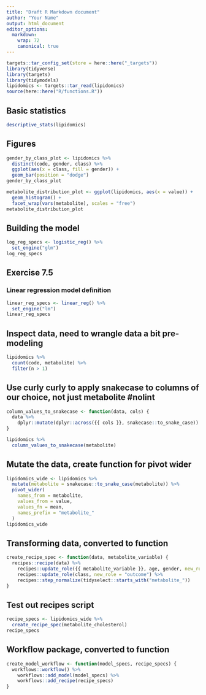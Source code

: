 ```yaml
---
title: "Draft R Markdown document"
author: "Your Name"
output: html_document
editor_options:
  markdown:
    wrap: 72
    canonical: true
---
```


```r
targets::tar_config_set(store = here::here("_targets"))
library(tidyverse)
library(targets)
library(tidymodels)
lipidomics <- targets::tar_read(lipidomics)
source(here::here("R/functions.R"))
```

## Basic statistics

```r
descriptive_stats(lipidomics)
```

## Figures

```r
gender_by_class_plot <- lipidomics %>%
  distinct(code, gender, class) %>%
  ggplot(aes(x = class, fill = gender)) +
  geom_bar(position = "dodge")
gender_by_class_plot
```

```r
metabolite_distribution_plot <- ggplot(lipidomics, aes(x = value)) +
  geom_histogram() +
  facet_wrap(vars(metabolite), scales = "free")
metabolite_distribution_plot
```

## Building the model

```r
log_reg_specs <- logistic_reg() %>%
  set_engine("glm")
log_reg_specs
```

## Exercise 7.5

### Linear regression model definition

```r
linear_reg_specs <- linear_reg() %>% 
  set_engine("lm")
linear_reg_specs
```

## Inspect data, need to wrangle data a bit pre-modeling

```r
lipidomics %>% 
  count(code, metabolite) %>% 
  filter(n > 1)
```

## Use curly curly to apply snakecase to columns of our choice, not just metabolite #nolint

```r
column_values_to_snakecase <- function(data, cols) {
  data %>%
    dplyr::mutate(dplyr::across({{ cols }}, snakecase::to_snake_case))
}

lipidomics %>%
  column_values_to_snakecase(metabolite)
```

## Mutate the data, create function for pivot wider

```r
lipidomics_wide <- lipidomics %>%
  mutate(metabolite = snakecase::to_snake_case(metabolite)) %>%
  pivot_wider(
    names_from = metabolite, 
    values_from = value, 
    values_fn = mean,
    names_prefix = "metabolite_"
  )
lipidomics_wide
```

## Transforming data, converted to function

```r
create_recipe_spec <- function(data, metabolite_variable) {
  recipes::recipe(data) %>%
    recipes::update_role({{ metabolite_variable }}, age, gender, new_role = "predictor") %>%
    recipes::update_role(class, new_role = "outcome") %>%
    recipes::step_normalize(tidyselect::starts_with("metabolite_"))
}
```

## Test out recipes script

```r
recipe_specs <- lipidomics_wide %>%
  create_recipe_spec(metabolite_cholesterol)
recipe_specs
```

## Workflow package, converted to function

```r
create_model_workflow <- function(model_specs, recipe_specs) {
  workflows::workflow() %>%
    workflows::add_model(model_specs) %>%
    workflows::add_recipe(recipe_specs)
}
```
